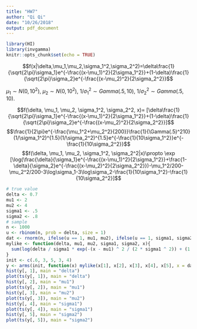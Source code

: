```yaml
---
title: "HW7"
author: "Qi Qi"
date: "10/26/2018"
output: pdf_document
---
```


```r
library(HI)
library(invgamma)
knitr::opts_chunk$set(echo = TRUE)
```

$$f(x|\delta,\mu_1,\mu_2,\sigma_1^2,\sigma_2^2)=\delta\frac{1}{\sqrt{2\pi}\sigma_1}e^{-\frac{(x-\mu_1)^2}{2\sigma_1^2}}+(1-\delta)\frac{1}{\sqrt{2\pi}\sigma_2}e^{-\frac{(x-\mu_2)^2}{2\sigma_2^2}}$$


$\mu_1 \sim N(0, 10^2)$, $\mu_2 \sim N(0, 10^2)$, $1/\sigma_1^2 \sim Gamma(.5, 10)$, $1/\sigma_2^2 \sim Gamma(.5, 10)$.

$$f(\delta, \mu_1, \mu_2, \sigma_1^2, \sigma_2^2, x)= [\delta\frac{1}{\sqrt{2\pi}\sigma_1}e^{-\frac{(x-\mu_1)^2}{2\sigma_1^2}}+(1-\delta)\frac{1}{\sqrt{2\pi}\sigma_2}e^{-\frac{(x-\mu_2)^2}{2\sigma_2^2}}]$$
$$\frac{1}{2\pi}e^{-\frac{\mu_1^2+\mu_2^2}{200}}\frac{1}{\Gamma(.5)^210}(1/\sigma_1^2)^{1.5}(1/\sigma_2^2)^{1.5}e^{-\frac{1}{10\sigma_1^2}}e^{-\frac{1}{10\sigma_2^2}}$$
$$f(\delta, \mu_1, \mu_2, \sigma_1^2, \sigma_2^2|x)\propto \exp [\log(\frac{\delta}{\sigma_1}e^{-\frac{(x-\mu_1)^2}{2\sigma_1^2}}+\frac{1-\delta}{\sigma_2}e^{-\frac{(x-\mu_2)^2}{2\sigma_2^2}})-\mu_1^2/200-\mu_2^2/200-3\log\sigma_1-3\log\sigma_2-\frac{1}{10\sigma_1^2}-\frac{1}{10\sigma_2^2}]$$



```r
# true value
delta <- 0.7
mu1 <- 2
mu2 <- 4
sigma1 <- .5
sigma2 <- .8
# sample
n <- 1000
u <- rbinom(n, prob = delta, size = 1)
dat <- rnorm(n, ifelse(u == 1, mu1, mu2), ifelse(u == 1, sigma1, sigma2))
mylike <- function(delta, mu1, mu2, sigma1, sigma2, x){
  sum(log(delta / sigma1 * exp(-(x - mu1) ^ 2 / (2 * sigma1 ^ 2)) + (1 - delta) / sigma2 * exp(-(x - mu2) ^ 2 / (2 * sigma2))) - mu1 ^ 2 / 200 - mu2 ^ 2 / 200 - 3 * log(sigma1) -3 * log(sigma2) - 1 / (10 * sigma1 ^ 2) - 1 / (10 * sigma2 ^ 2))
}
init <- c(.6, 3, 5, 3, 4)
y <- arms(init, function(x) mylike(x[1], x[2], x[3], x[4], x[5], x = dat), function(x) (x[1] > 1e-5) * (x[1] < 1-1e-5) * (x[2]/10 > (-7)) * (x[2]/10 < 7) * (x[3]/10 > (-7)) * (x[3]/10 < 7) * (x[4] > 1e-5) * (x[4] < 10) * (x[5] > 1e-5) * (x[5] < 10), 10000)[-(1:5000), ]
hist(y[, 1], main = "delta")
plot(ts(y[, 1]), main = "delta")
hist(y[, 2], main = "mu1")
plot(ts(y[, 2]), main = "mu1")
hist(y[, 3], main = "mu2")
plot(ts(y[, 3]), main = "mu2")
hist(y[, 4], main = "sigma1")
plot(ts(y[, 4]), main = "sigma1")
hist(y[, 5], main = "sigma2")
plot(ts(y[, 5]), main = "sigma2")
```